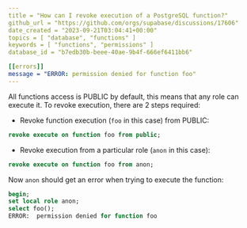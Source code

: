 ```yaml
---
title = "How can I revoke execution of a PostgreSQL function?"
github_url = "https://github.com/orgs/supabase/discussions/17606"
date_created = "2023-09-21T03:04:41+00:00"
topics = [ "database", "functions" ]
keywords = [ "functions", "permissions" ]
database_id = "b7edb30b-beee-40ae-9b4f-666ef6411bb6"

[[errors]]
message = "ERROR: permission denied for function foo"
---
```


All functions access is PUBLIC by default, this means that any role can execute it. To revoke execution, there are 2 steps required:

- Revoke function execution (`foo` in this case) from PUBLIC:

```sql
revoke execute on function foo from public;
```

- Revoke execution from a particular role (`anon` in this case):

```sql
revoke execute on function foo from anon;
```

Now `anon` should get an error when trying to execute the function:

```sql
begin;
set local role anon;
select foo();
ERROR:  permission denied for function foo
```
